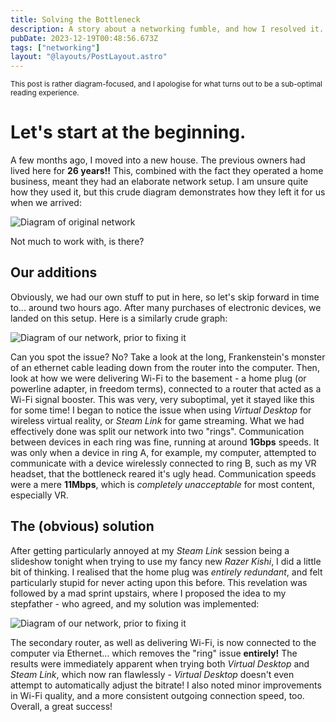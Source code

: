 ```yaml
---
title: Solving the Bottleneck
description: A story about a networking fumble, and how I resolved it.
pubDate: 2023-12-19T00:48:56.673Z
tags: ["networking"]
layout: "@layouts/PostLayout.astro"
---
```


<sup>This post is rather diagram-focused, and I apologise for what turns out to be a sub-optimal reading experience.</sup>

# Let's start at the beginning.
A few months ago, I moved into a new house. The previous owners had lived here for **26 years!!**
This, combined with the fact they operated a home business, meant they had an elaborate network setup.
I am unsure quite how they used it, but this crude diagram demonstrates how they left it for us when we arrived:

<img class="w-full sm:max-w-100 my-2" alt="Diagram of original network" src="/blogAssets/solving-the-bottleneck/network_original.svg" />

Not much to work with, is there?

## Our additions
Obviously, we had our own stuff to put in here, so let's skip forward in time to... around two hours ago. After many purchases of electronic devices, we landed on this setup.
Here is a similarly crude graph:

<img class="w-full sm:max-w-100 my-2" alt="Diagram of our network, prior to fixing it" src="/blogAssets/solving-the-bottleneck/network_ours_prefix.svg" />

Can you spot the issue? No? Take a look at the long, Frankenstein's monster of an ethernet cable leading down from the router into the computer.
Then, look at how we were delivering Wi-Fi to the basement - a home plug (or powerline adapter, in freedom terms), connected to a router that acted as a Wi-Fi signal booster.
This was very, very suboptimal, yet it stayed like this for some time!
I began to notice the issue when using *Virtual Desktop* for wireless virtual reality, or *Steam Link* for game streaming. What we had effectively done was split our network into two "rings".
Communication between devices in each ring was fine, running at around **1Gbps** speeds. It was only when a device in ring A, for example, my computer, attempted to communicate with a device wirelessly
connected to ring B, such as my VR headset, that the bottleneck reared it's ugly head. Communication speeds were a mere **11Mbps**, which is *completely unacceptable* for most content, especially VR.

## The (obvious) solution
After getting particularly annoyed at my *Steam Link* session being a slideshow tonight when trying to use my fancy new *Razer Kishi*, I did a little bit of thinking. 
I realised that the home plug was *entirely redundant*, and felt particularly stupid for never acting upon this before.
This revelation was followed by a mad sprint upstairs, where I proposed the idea to my stepfather - who agreed, and my solution was implemented:

<img class="w-full sm:max-w-100 my-2" alt="Diagram of our network, prior to fixing it" src="/blogAssets/solving-the-bottleneck/network_ours_postfix.svg" />

The secondary router, as well as delivering Wi-Fi, is now connected to the computer via Ethernet... which removes the "ring" issue **entirely!**
The results were immediately apparent when trying both *Virtual Desktop* and *Steam Link*, which now ran flawlessly - *Virtual Desktop* doesn't even attempt to automatically adjust the bitrate!
I also noted minor improvements in Wi-Fi quality, and a more consistent outgoing connection speed, too.
Overall, a great success!
